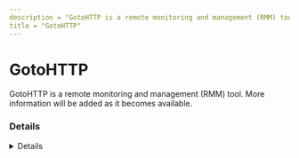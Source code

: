 ```yaml
---
description = "GotoHTTP is a remote monitoring and management (RMM) tool. More information will be added as it becomes available."
title = "GotoHTTP"
---
```




# GotoHTTP

GotoHTTP is a remote monitoring and management (RMM) tool. More information will be added as it becomes available.

### Details
<Details author={""}
         category={""}
         created={""}
         website={""}
         lastModified={"2/8/2024"}
         privileges={""}
         free={ "" }
         verification={""}
/>

#### Installation Paths
<Card code={ ["GotoHTTP_x64.exe", "gotohttp.exe", "GotoHTTP*.exe"] }/>





### Forensic Artifacts




#### Network Artifacts
<EuiSpacer size="xl"/>
<NetworkArtifactsTable data={ [{"Description": "Known remote domains", "Domains": ["*.gotohttp.com", "gotohttp.com"], "Ports": []}] }/>




### Detections
- Detects potential network activity of GotoHTTP RMM tool
  - [Sigma Rule](https://github.com/magicsword-io/LOLRMM/blob/main/detections/sigma/gotohttp_network_sigma.yml)
- Detects potential processes activity of GotoHTTP RMM tool
  - [Sigma Rule](https://github.com/magicsword-io/LOLRMM/blob/main/detections/sigma/gotohttp_processes_sigma.yml)

### References
- [https://gotohttp.com/goto/help.12x](https://gotohttp.com/goto/help.12x)

